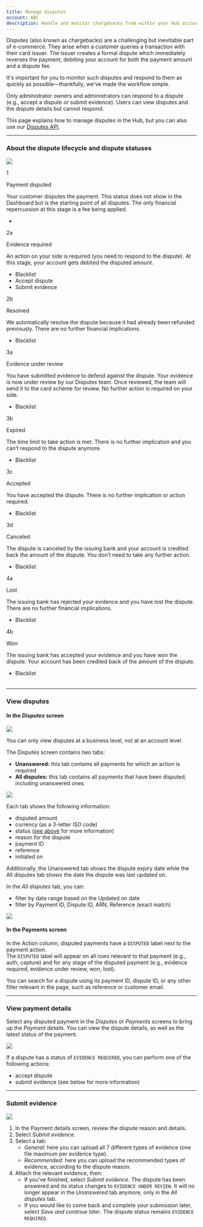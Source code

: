 ```yaml
---
title: Manage disputes
account: ABC
description: Handle and monitor chargebacks from within your Hub account.
---
```


Disputes (also known as chargebacks) are a challenging but inevitable part of e-commerce. They arise when a customer queries a transaction with their card issuer. The issuer creates a formal dispute which immediately reverses the payment, debiting your account for both the payment amount and a dispute fee.

It's important for you to monitor such disputes and respond to them as quickly as possible—thankfully, we've made the workflow simple.

<TipBox variant="note">

Only administrator owners and administrators can respond to a dispute (e.g., accept a dispute or submit evidence). Users can view disputes and the dispute details but cannot respond.

</TipBox>
<TipBox variant="tip">

This page explains how to manage disputes in the Hub, but you can also use our [Disputes API](/risk-management/disputes/disputes-api).

</TipBox>

---

### About the dispute lifecycle and dispute statuses

<img src="/docs/TheHub/ManageDisputes/1-Disputes+flow.png"  />

<Table>
<TableHead headers={['Step', 'Status', 'description', 'Possible actions in the Hub']} />
<TableBody>

<TableRow>
<TableCell>

1

</TableCell>
<TableCell>

Payment disputed

</TableCell>
<TableCell>

Your customer disputes the payment. This status does not show in the Dashboard but is the starting point of all disputes. The only financial repercussion at this stage is a fee being applied.

</TableCell>
<TableCell>

-

</TableCell>
</TableRow>

<TableRow>
<TableCell>

2a

</TableCell>
<TableCell>

Evidence required

</TableCell>
<TableCell>

An action on your side is required (you need to respond to the dispute). At this stage, your account gets debited the disputed amount.

</TableCell>
<TableCell>

- Blacklist
- Accept dispute
- Submit evidence

</TableCell>
</TableRow>

<TableRow>
<TableCell>

2b

</TableCell>
<TableCell>

Resolved

</TableCell>
<TableCell>

We automatically resolve the dispute because it had already been refunded previously. There are no further financial implications.

</TableCell>
<TableCell>

- Blacklist

</TableCell>
</TableRow>

<TableRow>
<TableCell>

3a

</TableCell>
<TableCell>

Evidence under review

</TableCell>
<TableCell>

You have submitted evidence to defend against the dispute. Your evidence is now under review by our Disputes team. Once reviewed, the team will send it to the card scheme for review. No further action is required on your side.

</TableCell>
<TableCell>

- Blacklist

</TableCell>
</TableRow>

<TableRow>
<TableCell>

3b

</TableCell>
<TableCell>

Expired

</TableCell>
<TableCell>

The time limit to take action is met. There is no further implication and you can’t respond to the dispute anymore.

</TableCell>
<TableCell>

- Blacklist

</TableCell>
</TableRow>

<TableRow>
<TableCell>

3c

</TableCell>
<TableCell>

Accepted

</TableCell>
<TableCell>

You have accepted the dispute. There is no further implication or action required.

</TableCell>
<TableCell>

- Blacklist

</TableCell>
</TableRow>

<TableRow>
<TableCell>

3d

</TableCell>
<TableCell>

Canceled

</TableCell>
<TableCell>

The dispute is canceled by the issuing bank and your account is credited back the amount of the dispute. You don’t need to take any further action.

</TableCell>
<TableCell>

- Blacklist

</TableCell>
</TableRow>

<TableRow>
<TableCell>

4a

</TableCell>
<TableCell>

Lost

</TableCell>
<TableCell>

The issuing bank has rejected your evidence and you have lost the dispute. There are no further financial implications.

</TableCell>
<TableCell>

- Blacklist

</TableCell>
</TableRow>

<TableRow>
<TableCell>

4b

</TableCell>
<TableCell>

Won

</TableCell>
<TableCell>

The issuing bank has accepted your evidence and you have won the dispute. Your account has been credited back of the amount of the dispute.

</TableCell>
<TableCell>

- Blacklist

</TableCell>
</TableRow>

</TableBody>
</Table>

---

### View disputes

#### In the _Disputes_ screen

<img maxWidth={428} src="/docs/TheHub/ManageDisputes/2-view-disputes.png"  />

<TipBox variant="info">

You can only view disputes at a business level, not at an account level.

</TipBox>

The Disputes screen contains two tabs:

*   **Unanswered:** this tab contains all payments for which an action is required
*   **All disputes:** this tab contains all payments that have been disputed, including unanswered ones

<img maxWidth={641} src="/docs/TheHub/ManageDisputes/3-disputes-screen.png"  />

Each tab shows the following information:

*   disputed amount
*   currency (as a 3-letter ISO code)
*   status ([see above](#Managedisputes-lifecycleandstatuses) for more information)
*   reason for the dispute
*   payment ID
*   reference
*   initiated on

Additionally, the Unanswered tab shows the dispute expiry date while the All disputes tab shows the date the dispute was last updated on.

<TipBox variant="tip">

In the _All disputes_ tab, you can:

*   filter by date range based on the Updated on date
*   filter by Payment ID, Dispute ID, ARN, Reference (exact match)

</TipBox>

<img maxWidth={641} src="/docs/TheHub/ManageDisputes/4-all-disputes.png"  />

#### In the Payments screen

In the Action column, disputed payments have a `DISPUTED` label next to the payment action.  
The `DISPUTED` label will appear on all rows relevant to that payment (e.g., auth, capture) and for any stage of the disputed payment (e.g., evidence required, evidence under review, won, lost).

<TipBox variant="tip">

You can search for a dispute using its payment ID, dispute ID, or any other filter relevant in the page, such as reference or customer email.

</TipBox>

---

### View payment details

Select any disputed payment in the _Disputes_ or _Payments_ screens to bring up the _Payment details_. You can view the dispute details, as well as the latest status of the payment.

<img maxWidth={641} src="/docs/TheHub/ManageDisputes/5-view-payment-details.png"  />

<TipBox variant="tip">

If a dispute has a status of `EVIDENCE REQUIRED`, you can perform one of the following actions:

*   accept dispute
*   submit evidence (see below for more information)

</TipBox>

---

### Submit evidence

<img maxWidth={641} src="/docs/TheHub/ManageDisputes/6-submit-evidence.png"  />

1.  In the Payment details screen, review the dispute reason and details.
2.  Select _Submit evidence_.
3.  Select a tab:
    *   _General:_ here you can upload all 7 different types of evidence (one file maximum per evidence type).
    *   _Recommended:_ here you can upload the recommended types of evidence, according to the dispute reason.
4.  Attach the relevant evidence, then:
    *   If you've finished, select _Submit evidence_. The dispute has been answered and its status changes to `EVIDENCE UNDER REVIEW`. It will no longer appear in the _Unanswered_ tab anymore, only in the _All disputes_ tab.
    *   If you would like to come back and complete your submission later, select _Save and continue later_. The dispute status remains `EVIDENCE REQUIRED`.
